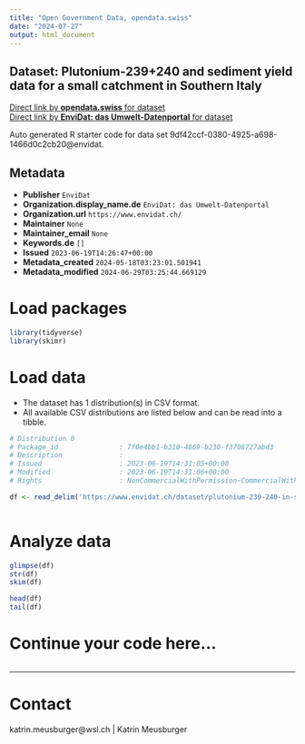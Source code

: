 ```yaml
---
title: "Open Government Data, opendata.swiss"
date: "2024-07-27"
output: html_document
---
```


## Dataset: Plutonium-239+240 and sediment yield data for a small catchment in Southern Italy



[Direct link by **opendata.swiss** for dataset](https://opendata.swiss/de/dataset/plutonium-239240-and-sediment-yield-data-for-a-small-catchment-in-southern-italy)<br>
[Direct link by **EnviDat: das Umwelt-Datenportal** for dataset](https://www.envidat.ch/#/metadata/plutonium-239-240-in-southern-italy)

Auto generated R starter code for data set 9df42ccf-0380-4925-a698-1466d0c2cb20@envidat.

## Metadata

- **Publisher** `EnviDat`
- **Organization.display_name.de** `EnviDat: das Umwelt-Datenportal`
- **Organization.url** `https://www.envidat.ch/`
- **Maintainer** `None`
- **Maintainer_email** `None`
- **Keywords.de** `[]`
- **Issued** `2023-06-19T14:26:47+00:00`
- **Metadata_created** `2024-05-18T03:23:01.501941`
- **Metadata_modified** `2024-06-29T03:25:44.669129`


# Load packages

```r

library(tidyverse)
library(skimr)

```

# Load data

-   The dataset has 1 distribution(s) in CSV format.
-   All available CSV distributions are listed below and can be read into a tibble.

```r

# Distribution 0
# Package_id               : 7f0e4bb1-b318-4869-b230-f3708727abd3
# Description              : 
# Issued                   : 2023-06-19T14:31:05+00:00
# Modified                 : 2023-06-19T14:31:06+00:00
# Rights                   : NonCommercialWithPermission-CommercialWithPermission-ReferenceRequired

df <- read_delim('https://www.envidat.ch/dataset/plutonium-239-240-in-southern-italy/resource/bb11e07d-abd4-43dd-9eaf-31f9f17665b6')



```

# Analyze data

```r

glimpse(df)
str(df)
skim(df)

head(df)
tail(df)

```

# Continue your code here...

```r

```

------------------------------------------------------------------------

# Contact

katrin.meusburger@wsl.ch | Katrin Meusburger
